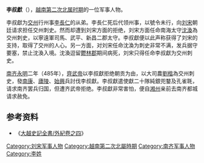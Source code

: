 '''李叔獻'''（{{vie|v=Lý Thúc Hiến|hn=李叔獻}}），[[越南|越南]][[第二次北属时期|第二次北属时期]]的一位军事人物。

李叔獻为[[交州|交州]]行州事[[李長仁|李長仁]]的从弟。李長仁死后代领州事，以號令未行，向[[刘宋|刘宋]]朝廷请求担任交州刺史。然而却遭到刘宋方面的拒绝，刘宋方面任命南海太守[[沈渙|沈渙]]為交州刺史，以寧遠軍司馬、武平、新昌二郡太守。李叔獻便以此声称获得了刘宋的支持，取得了交州的人心。另一方面，对刘宋任命沈渙为刺史非常不满，发兵据守要塞，禁止沈渙入境。沈渙逗留[[鬱林郡|鬱林郡]]期间病死，刘宋只得任命李叔獻为交州刺史。

[[南齐|南齐]][[永明|永明]]二年（485年），[[齊武帝|齊武帝]]以李叔獻拒绝朝贡为由，以大司農[[劉楷|劉楷]]為交州刺史，發[[南康|南康]]、[[廬陵|廬陵]]、[[始興|始興]]兵討伐李叔獻。李叔獻遣使獻二十隊純銀兜鍪及孔雀毦，请求南齐罢兵归国，但遭齐武帝拒绝。李叔獻非常害怕，便自[[湘州|湘州]]亲前去南齐都城请求赦免。

==参考资料==
*《[[:s:大越史記全書/外紀卷之四|大越史記全書/外紀卷之四]]》

[[Category:刘宋军事人物|Category:刘宋军事人物]]
[[Category:越南第二次北屬時期|Category:越南第二次北屬時期]]
[[Category:南齐军事人物|Category:南齐军事人物]]
[[Category:李姓|Category:李姓]]
